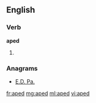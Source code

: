 ==English==

===Verb===
'''aped'''

# {{past of|[[ape]]}}

===Anagrams===
* [[E.D. Pa.#English|E.D. Pa.]]

[[fr:aped]]
[[mg:aped]]
[[ml:aped]]
[[vi:aped]]